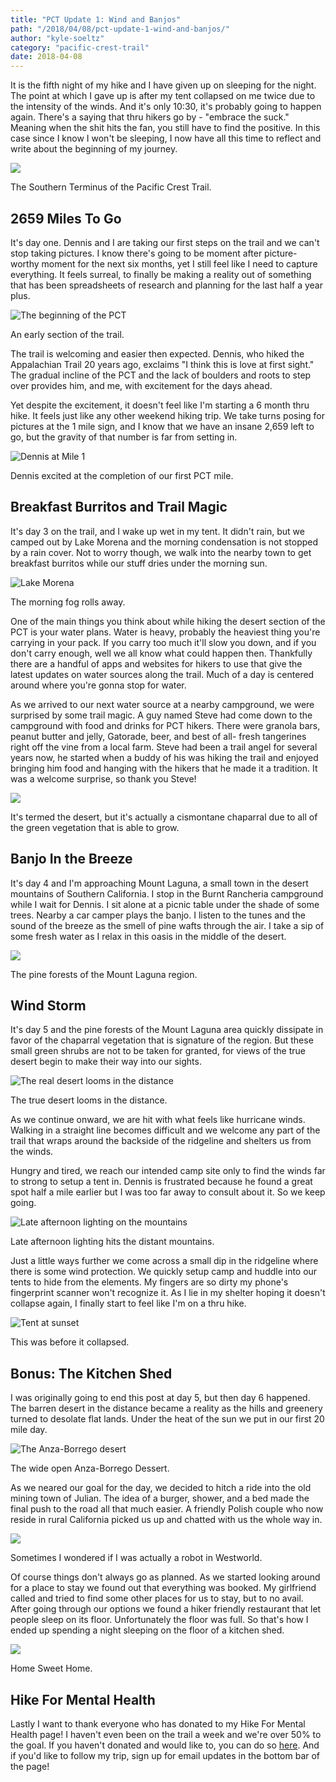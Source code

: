 ```yaml
---
title: "PCT Update 1: Wind and Banjos"
path: "/2018/04/08/pct-update-1-wind-and-banjos/"
author: "kyle-soeltz"
category: "pacific-crest-trail"
date: 2018-04-08
---
```


It is the fifth night of my hike and I have given up on sleeping for the night. The point at which I gave up is after my tent collapsed on me twice due to the intensity of the winds. And it's only 10:30, it's probably going to happen again. There's a saying that thru hikers go by - "embrace the suck." Meaning when the shit hits the fan, you still have to find the positive. In this case since I know I won't be sleeping, I now have all this time to reflect and write about the beginning of my journey. 

![](PSX_20180408_092040-500x378.jpg)

<Figcaption>The Southern Terminus of the Pacific Crest Trail.</Figcaption>

## 2659 Miles To Go

It's day one. Dennis and I are taking our first steps on the trail and we can't stop taking pictures. I know there's going to be moment after picture-worthy moment for the next six months, yet I still feel like I need to capture everything. It feels surreal, to finally be making a reality out of something that has been spreadsheets of research and planning for the last half a year plus. 

![The beginning of the PCT](PSX_20180408_092137-500x375.jpg)

<Figcaption>An early section of the trail.</Figcaption>

The trail is welcoming and easier then expected. Dennis, who hiked the Appalachian Trail 20 years ago, exclaims "I think this is love at first sight." The gradual incline of the PCT and the lack of boulders and roots to step over provides him, and me, with excitement for the days ahead. 

Yet despite the excitement, it doesn't feel like I'm starting a 6 month thru hike. It feels just like any other weekend hiking trip. We take turns posing for pictures at the 1 mile sign, and I know that we have an insane 2,659 left to go, but the gravity of that number is far from setting in.

![Dennis at Mile 1](PSX_20180408_092311-500x375.jpg)

<Figcaption>Dennis excited at the completion of our first PCT mile.</Figcaption>

## Breakfast Burritos and Trail Magic

It's day 3 on the trail, and I wake up wet in my tent. It didn't rain, but we camped out by Lake Morena and the morning condensation is not stopped by a rain cover. Not to worry though, we walk into the nearby town to get breakfast burritos while our stuff dries under the morning sun. 

![Lake Morena](PSX_20180408_092643-500x337.jpg)

<Figcaption>The morning fog rolls away.</Figcaption>

One of the main things you think about while hiking the desert section of the PCT is your water plans. Water is heavy, probably the heaviest thing you're carrying in your pack. If you carry too much it'll slow you down, and if you don't carry enough, well we all know what could happen then. Thankfully there are a handful of apps and websites for hikers to use that give the latest updates on water sources along the trail. Much of a day is centered around where you're gonna stop for water.

As we arrived to our next water source at a nearby campground, we were surprised by some trail magic. A guy named Steve had come down to the campground with food and drinks for PCT hikers. There were granola bars, peanut butter and jelly, Gatorade, beer, and best of all- fresh tangerines right off the vine from a local farm. Steve had been a trail angel for several years now, he started when a buddy of his was hiking the trail and enjoyed bringing him food and hanging with the hikers that he made it a tradition. It was a welcome surprise, so thank you Steve!

![](PSX_20180408_094506-500x375.jpg)

<Figcaption>It's termed the desert, but it's actually a cismontane chaparral due to all of the green vegetation that is able to grow.</Figcaption>

## Banjo In the Breeze

It's day 4 and I'm approaching Mount Laguna, a small town in the desert mountains of Southern California. I stop in the Burnt Rancheria campground while I wait for Dennis. I sit alone at a picnic table under the shade of some trees. Nearby a car camper plays the banjo. I listen to the tunes and the sound of the breeze as the smell of pine wafts through the air. I take a sip of some fresh water as I relax in this oasis in the middle of the desert. 

![](PSX_20180408_095102-500x375.jpg)

<Figcaption>The pine forests of the Mount Laguna region.</Figcaption>

## Wind Storm

It's day 5 and the pine forests of the Mount Laguna area quickly dissipate in favor of the chaparral vegetation that is signature of the region. But these small green shrubs are not to be taken for granted, for views of the true desert begin to make their way into our sights. 

![The real desert looms in the distance](PSX_20180408_095337-500x375.jpg)

<Figcaption>The true desert looms in the distance.</Figcaption>

As we continue onward, we are hit with what feels like hurricane winds. Walking in a straight line becomes difficult and we welcome any part of the trail that wraps around the backside of the ridgeline and shelters us from the winds.

Hungry and tired, we reach our intended camp site only to find the winds far to strong to setup a tent in. Dennis is frustrated because he found a great spot half a mile earlier but I was too far away to consult about it. So we keep going.

![Late afternoon lighting on the mountains](PSX_20180408_095743-500x375.jpg)

<Figcaption>Late afternoon lighting hits the distant mountains.</Figcaption>

Just a little ways further we come across a small dip in the ridgeline where there is some wind protection. We quickly setup camp and huddle into our tents to hide from the elements. My fingers are so dirty my phone's fingerprint scanner won't recognize it. As I lie in my shelter hoping it doesn't collapse again, I finally start to feel like I'm on a thru hike.

![Tent at sunset](PSX_20180408_095549-500x375.jpg)

<Figcaption>This was before it collapsed.</Figcaption>

## Bonus: The Kitchen Shed

I was originally going to end this post at day 5, but then day 6 happened. The barren desert in the distance became a reality as  the hills and greenery turned to desolate flat lands. Under the heat of the sun we put in our first 20 mile day.

![The Anza-Borrego desert](PSX_20180408_100152-500x375.jpg)

<Figcaption>The wide open Anza-Borrego Dessert.</Figcaption>

As we neared our goal for the day, we decided to hitch a ride into the old mining town of Julian. The idea of a burger, shower, and a bed made the final push to the road all that much easier. A friendly Polish couple who now reside in rural California picked us up and chatted with us the whole way in.

![](PSX_20180408_100251-500x375.jpg)

<Figcaption>Sometimes I wondered if I was actually a robot in Westworld.</Figcaption>

Of course things don't always go as planned. As we started looking around for a place to stay we found out that everything was booked. My girlfriend called and tried to find some other places for us to stay, but to no avail. After going through our options we found a hiker friendly restaurant that let people sleep on its floor. Unfortunately the floor was full. So that's how I ended up spending a night sleeping on the floor of a kitchen shed. 

![](PSX_20180408_100314-375x500.jpg)

<Figcaption>Home Sweet Home.</Figcaption>

## Hike For Mental Health

Lastly I want to thank everyone who has donated to my Hike For Mental Health page! I haven't even been on the trail a week and we're over 50% to the goal. If you haven't donated and would like to, you can do so [here](https://secure.hikeformentalhealth.org/np/clients/hike/campaign.jsp?campaign=102&fundraiser=8262&). And if you'd like to follow my trip, sign up for email updates in the bottom bar of the page!

